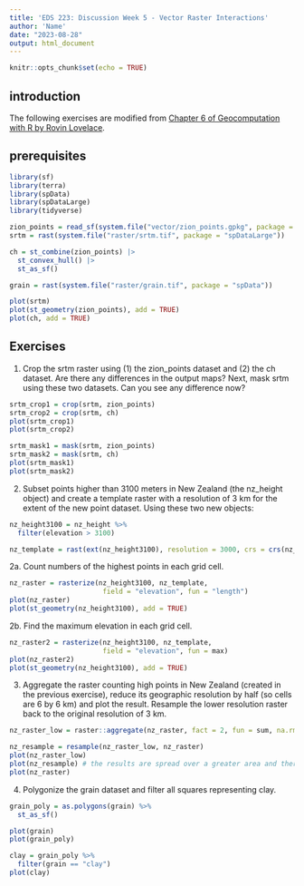 ```yaml
---
title: 'EDS 223: Discussion Week 5 - Vector Raster Interactions'
author: 'Name'
date: "2023-08-28"
output: html_document
---
```


```r
knitr::opts_chunk$set(echo = TRUE)
```

## introduction

The following exercises are modified from [Chapter 6 of Geocomputation with R by Rovin Lovelace](https://r.geocompx.org/raster-vector).

## prerequisites

```r
library(sf)
library(terra)
library(spData)
library(spDataLarge)
library(tidyverse)
```

```r
zion_points = read_sf(system.file("vector/zion_points.gpkg", package = "spDataLarge"))
srtm = rast(system.file("raster/srtm.tif", package = "spDataLarge"))

ch = st_combine(zion_points) |>
  st_convex_hull() |> 
  st_as_sf()

grain = rast(system.file("raster/grain.tif", package = "spData"))
```

```r
plot(srtm)
plot(st_geometry(zion_points), add = TRUE)
plot(ch, add = TRUE)
```

## Exercises

1. Crop the srtm raster using (1) the zion_points dataset and (2) the ch dataset. Are there any differences in the output maps? Next, mask srtm using these two datasets. Can you see any difference now?

```r
srtm_crop1 = crop(srtm, zion_points)
srtm_crop2 = crop(srtm, ch)
plot(srtm_crop1)
plot(srtm_crop2)

srtm_mask1 = mask(srtm, zion_points)
srtm_mask2 = mask(srtm, ch)
plot(srtm_mask1)
plot(srtm_mask2)
```

2. Subset points higher than 3100 meters in New Zealand (the nz_height object) and create a template raster with a resolution of 3 km for the extent of the new point dataset. Using these two new objects:

```r
nz_height3100 = nz_height %>% 
  filter(elevation > 3100)

nz_template = rast(ext(nz_height3100), resolution = 3000, crs = crs(nz_height3100))
```

2a. Count numbers of the highest points in each grid cell.

```r
nz_raster = rasterize(nz_height3100, nz_template, 
                       field = "elevation", fun = "length")
plot(nz_raster)
plot(st_geometry(nz_height3100), add = TRUE)
```

2b. Find the maximum elevation in each grid cell.

```r
nz_raster2 = rasterize(nz_height3100, nz_template, 
                       field = "elevation", fun = max)
plot(nz_raster2)
plot(st_geometry(nz_height3100), add = TRUE)
```

3. Aggregate the raster counting high points in New Zealand (created in the previous exercise), reduce its geographic resolution by half (so cells are 6 by 6 km) and plot the result. Resample the lower resolution raster back to the original resolution of 3 km. 

```r
nz_raster_low = raster::aggregate(nz_raster, fact = 2, fun = sum, na.rm = TRUE)

nz_resample = resample(nz_raster_low, nz_raster)
plot(nz_raster_low)
plot(nz_resample) # the results are spread over a greater area and there are border issues
plot(nz_raster)
```

4. Polygonize the grain dataset and filter all squares representing clay.

```r
grain_poly = as.polygons(grain) %>% 
  st_as_sf()

plot(grain)
plot(grain_poly)

clay = grain_poly %>% 
  filter(grain == "clay")
plot(clay)
```


